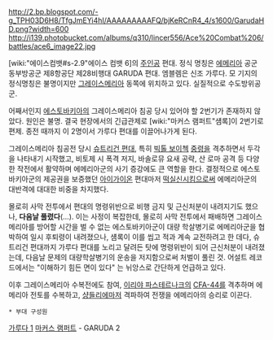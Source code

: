 http://2.bp.blogspot.com/-g_TPH03D6H8/TfgJmEYi4hI/AAAAAAAAAFQ/bjKeRCnR4_4/s1600/GarudaHD.png?width=600
http://i139.photobucket.com/albums/q310/lincer556/Ace%20Combat%206/battles/ace6_image22.jpg

[wiki:"에이스컴뱃#s-2.9"에이스 컴뱃 6]의 [[주인공]] 편대.
정식 명칭은 [[에메리아]] 공군 동부방공군 제8항공단 제28비행대 GARUDA 편대. 엠블렘은 신조 가루다. 모 기지의 정식명칭은 불명이지만 [[그레이스메리아]] 동쪽에 위치하고 있다. 실질적으로 수도방위공군.

어째서인지 [[에스토바키아]]의 그레이스메리아 침공 당시 있어야 할 2번기가 존재하지 않았다. 원인은 불명. 결국 현장에서의 긴급관제로 [wiki:"마커스 램퍼트"섐록]이 2번기로 편제. 종전 때까지 이 2명이서 가루다 편대를 이끌어나가게 된다.

그레이스메리아 침공전 당시 [[슈트리건 편대]], 특히 [[빅톨 보이첵]] [[중령]]을 격추하면서 두각을 나타내기 시작했고, 비토제 시 폭격 저지, 바솔로뮤 요새 공략, 산 로마 공격 등 다양한 작전에서 활약하며 에메리아군의 사기 증강에도 큰 역할을 한다. 결정적으로 에스토바키아군의 제공권을 보증했던 [[아이가이온]] 편대마저 [[떡실신]]시킴으로써 에메리아군의 대반격에 대대한 비중을 차지했다.

몰로히 사막 전투에서 편대의 명령위반으로 비행 금지 및 근신처분이 내려지기도 했으나, '''다음날 풀렸다'''(…). 이는 사정이 복잡한데, 몰로히 사막 전투에서 패배하면 그레이스메리아를 방어할 시간을 벌 수 없는 에스토바키아군이 대량 학살병기로 에메리아군을 협박하여 일시 후퇴령이 내려졌으나, 섐록이 이를 씹고 적과 계속 교전하려고 한 데다, 슈트리건 편대까지 가루다 편대를 노리고 달려든 탓에 명령위반이 되어 근신처분이 내려졌는데, 다음날 문제의 대량학살병기의 운송을 저지함으로써 처벌이 풀린 것. 어설트 레코드에서는 "이해하기 힘든 면이 있다" 는 뉘앙스로 간단하게 언급하고 있다.

이후 그레이스메리아 수복전에도 참여, [[이리야 파스테르나크]]의 [[CFA-44]]를 격추하며 에메리아 전토를 수복하고, [[샹들리에]]마저 격파하여 전쟁을 에메리아의 승리로 이끈다.

 * 부대 구성원
[[가루다 1]]
[[마커스 램퍼트]] - GARUDA 2
